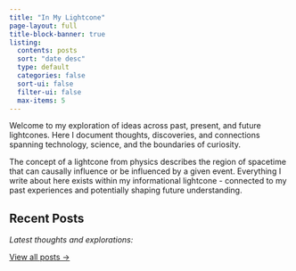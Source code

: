 ```yaml
---
title: "In My Lightcone"
page-layout: full
title-block-banner: true
listing:
  contents: posts
  sort: "date desc"
  type: default
  categories: false
  sort-ui: false
  filter-ui: false
  max-items: 5
---
```


Welcome to my exploration of ideas across past, present, and future lightcones. Here I document thoughts, discoveries, and connections spanning technology, science, and the boundaries of curiosity.

The concept of a lightcone from physics describes the region of spacetime that can causally influence or be influenced by a given event. Everything I write about here exists within my informational lightcone - connected to my past experiences and potentially shaping future understanding.

## Recent Posts

*Latest thoughts and explorations:*

[View all posts →](blog.qmd)